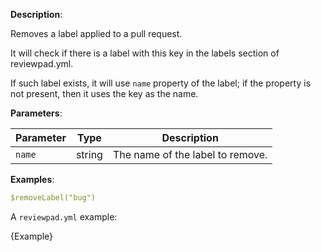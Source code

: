 
**Description**:

Removes a label applied to a pull request.

It will check if there is a label with this key in the labels section of reviewpad.yml.

If such label exists, it will use `name` property of the label; if the property is not present, then it uses the key as the name.

**Parameters**:

| Parameter | Type   | Description                      |
| --------- | ------ | -------------------------------- |
| `name`    | string | The name of the label to remove. |

**Examples**:

```yml
$removeLabel("bug")
```

A `reviewpad.yml` example:

<CodeBlock language="yml">{Example}</CodeBlock>
